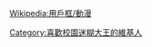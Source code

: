 {{Userbox
  |border-c = #000000
  |border-s = 1
  |id-c     = #FFFFFF
  |id-s     = 
  |id-fc    = #FF0000
  |info-c   = #FFA500
  |info-s   = 10
  |info-fc  = #FFFFFF
  |id       = {{lang|ja|スク<br>ラン}}
  |info     = 這個用戶是'''[[校園迷糊大王|<span style="color:#FF0000;">矢神高校</span>]]'''的學生。
}}

<includeonly> [[Category:喜歡校園迷糊大王的維基人]]</includeonly>
<noinclude>{{Clear}}[[Wikipedia:用戶框/動漫]]</noinclude>